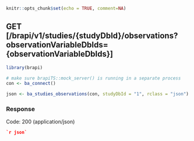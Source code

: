 ```r
knitr::opts_chunk$set(echo = TRUE, comment=NA)
```
## GET [/brapi/v1/studies/{studyDbId}/observations?observationVariableDbIds={observationVariableDbIds}]

```r
library(brapi)

# make sure brapiTS::mock_server() is running in a separate process
con <- ba_connect()

json <- ba_studies_observations(con, studyDbId = "1", rclass = "json")

```

### Response

Code: 200 (application/json)

```json
`r json`
```


